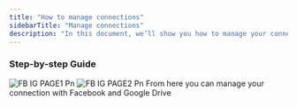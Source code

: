```yaml
---
title: "How to manage connections"
sidebarTitle: "Manage connections"
description: "In this document, we’ll show you how to manage your connections"
---
```


### Step-by-step Guide

<Steps>
  <Step title="Go to 'Settings'">
    <img
      src="/images/FB_IG_PAGE1.png"
      alt="FB IG PAGE1 Pn"
      style={{ width:"55%" }}
    />
  </Step>
  <Step title="Click 'Connections'">
    <img
      src="/images/FB_IG_PAGE2.png"
      alt="FB IG PAGE2 Pn"
      style={{ width:"55%" }}
    />
  </Step>
  <Step title="Make the desired changes to your connections.">
    From here you can manage your connection with Facebook and Google Drive
  </Step>
</Steps>
